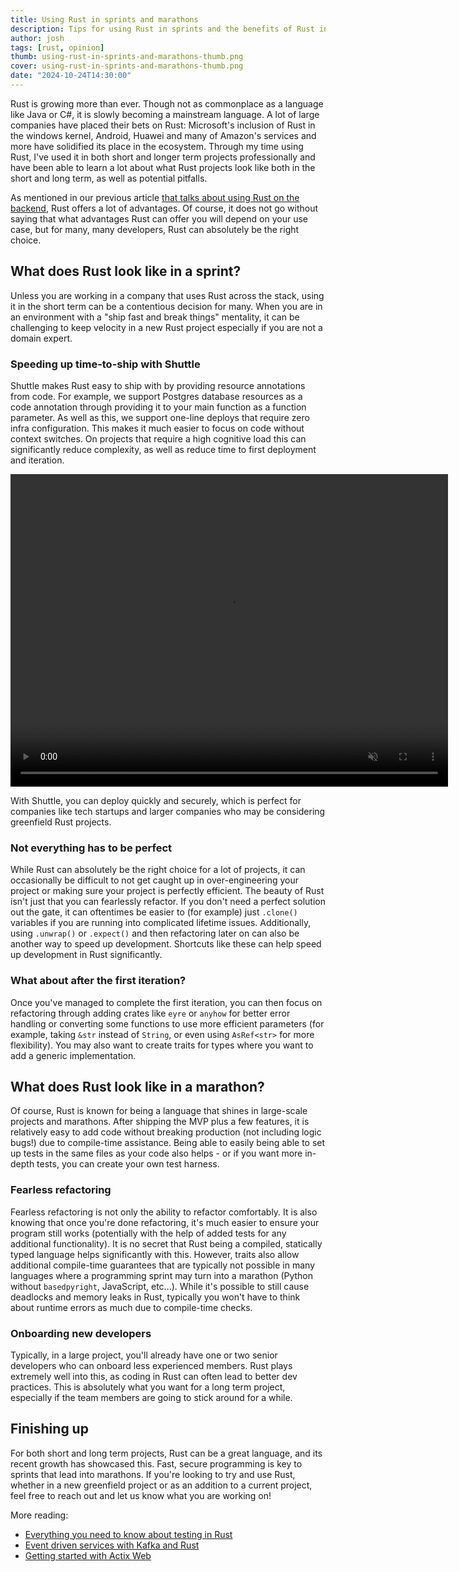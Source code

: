 ```yaml
---
title: Using Rust in sprints and marathons
description: Tips for using Rust in sprints and the benefits of Rust in long term projects
author: josh
tags: [rust, opinion]
thumb: using-rust-in-sprints-and-marathons-thumb.png
cover: using-rust-in-sprints-and-marathons-thumb.png
date: "2024-10-24T14:30:00"
---
```


Rust is growing more than ever. Though not as commonplace as a language like Java or C#, it is slowly becoming a mainstream language. A lot of large companies have placed their bets on Rust: Microsoft's inclusion of Rust in the windows kernel, Android, Huawei and many of Amazon's services and more have solidified its place in the ecosystem. Through my time using Rust, I've used it in both short and longer term projects professionally and have been able to learn a lot about what Rust projects look like both in the short and long term, as well as potential pitfalls.

As mentioned in our previous article [that talks about using Rust on the backend](https://www.shuttle.dev/blog/2024/07/31/rust-on-the-backend), Rust offers a lot of advantages. Of course, it does not go without saying that what advantages Rust can offer you will depend on your use case, but for many, many developers, Rust can absolutely be the right choice.

## What does Rust look like in a sprint?

Unless you are working in a company that uses Rust across the stack, using it in the short term can be a contentious decision for many. When you are in an environment with a "ship fast and break things" mentality, it can be challenging to keep velocity in a new Rust project especially if you are not a domain expert.

### Speeding up time-to-ship with Shuttle

Shuttle makes Rust easy to ship with by providing resource annotations from code. For example, we support Postgres database resources as a code annotation through providing it to your main function as a function parameter. As well as this, we support one-line deploys that require zero infra configuration. This makes it much easier to focus on code without context switches. On projects that require a high cognitive load this can significantly reduce complexity, as well as reduce time to first deployment and iteration.

<video width="700" height="500" loop autoPlay muted>
  <source src="/videos/blog/htmx-with-rust.mp4" type="video/mp4"></source>
  Your browser does not support the video tag.
</video>

With Shuttle, you can deploy quickly and securely, which is perfect for companies like tech startups and larger companies who may be considering greenfield Rust projects.

### Not everything has to be perfect

While Rust can absolutely be the right choice for a lot of projects, it can occasionally be difficult to not get caught up in over-engineering your project or making sure your project is perfectly efficient. The beauty of Rust isn't just that you can fearlessly refactor. If you don't need a perfect solution out the gate, it can oftentimes be easier to (for example) just `.clone()` variables if you are running into complicated lifetime issues. Additionally, using `.unwrap()` or `.expect()` and then refactoring later on can also be another way to speed up development. Shortcuts like these can help speed up development in Rust significantly.

### What about after the first iteration?

Once you've managed to complete the first iteration, you can then focus on refactoring through adding crates like `eyre` or `anyhow` for better error handling or converting some functions to use more efficient parameters (for example, taking `&str` instead of `String`, or even using `AsRef<str>` for more flexibility). You may also want to create traits for types where you want to add a generic implementation.

## What does Rust look like in a marathon?

Of course, Rust is known for being a language that shines in large-scale projects and marathons. After shipping the MVP plus a few features, it is relatively easy to add code without breaking production (not including logic bugs!) due to compile-time assistance. Being able to easily being able to set up tests in the same files as your code also helps - or if you want more in-depth tests, you can create your own test harness.

### Fearless refactoring

Fearless refactoring is not only the ability to refactor comfortably. It is also knowing that once you're done refactoring, it's much easier to ensure your program still works (potentially with the help of added tests for any additional functionality). It is no secret that Rust being a compiled, statically typed language helps significantly with this. However, traits also allow additional compile-time guarantees that are typically not possible in many languages where a programming sprint may turn into a marathon (Python without `basedpyright`, JavaScript, etc...). While it's possible to still cause deadlocks and memory leaks in Rust, typically you won't have to think about runtime errors as much due to compile-time checks.

### Onboarding new developers

Typically, in a large project, you'll already have one or two senior developers who can onboard less experienced members. Rust plays extremely well into this, as coding in Rust can often lead to better dev practices. This is absolutely what you want for a long term project, especially if the team members are going to stick around for a while.

## Finishing up

For both short and long term projects, Rust can be a great language, and its recent growth has showcased this. Fast, secure programming is key to sprints that lead into marathons. If you're looking to try and use Rust, whether in a new greenfield project or as an addition to a current project, feel free to reach out and let us know what you are working on!

More reading:

- [Everything you need to know about testing in Rust](https://www.shuttle.dev/blog/2024/03/21/testing-in-rust)
- [Event driven services with Kafka and Rust](https://www.shuttle.dev/blog/2024/04/25/event-driven-services-using-kafka-rust)
- [Getting started with Actix Web](https://www.shuttle.dev/blog/2023/12/15/using-actix-rust)
